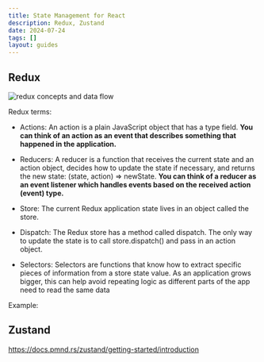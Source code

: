 ```yaml
---
title: State Management for React
description: Redux, Zustand
date: 2024-07-24
tags: []
layout: guides
---
```


## Redux

<img src="/static/images/guides/redux-concepts-and-data-flow.png" alt="redux concepts and data flow" className="my-6" />

Redux terms: 

- Actions: An action is a plain JavaScript object that has a type field. **You can think of an action as an event that describes something that happened in the application.**

- Reducers: A reducer is a function that receives the current state and an action object, decides how to update the state if necessary, and returns the new state: (state, action) => newState. **You can think of a reducer as an event listener which handles events based on the received action (event) type.**

- Store: The current Redux application state lives in an object called the store.

- Dispatch: The Redux store has a method called dispatch. The only way to update the state is to call store.dispatch() and pass in an action object.

- Selectors: Selectors are functions that know how to extract specific pieces of information from a store state value. As an application grows bigger, this can help avoid repeating logic as different parts of the app need to read the same data

Example:


## Zustand

https://docs.pmnd.rs/zustand/getting-started/introduction